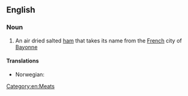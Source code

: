 ==English==

===Noun===
{{wikipedia}}
{{en-noun|sg=[[Bayonne]] [[ham]]}}

# An air dried salted [[ham]] that takes its name from the [[French]] city of [[Bayonne]]

====Translations====
{{trans-top|an air dried salted ham that takes its name from the French city of Bayonne}}
*Norwegian: {{t-|no|bayonneskinke|f}}
{{trans-mid}}
{{trans-bottom}}

[[Category:en:Meats]]